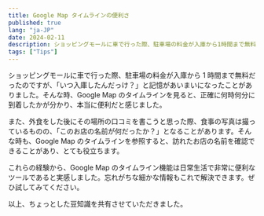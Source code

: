 ```yaml
---
title: Google Map タイムラインの便利さ
published: true
lang: "ja-JP"
date: 2024-02-11
description: ショッピングモールに車で行った際、駐車場の料金が入庫から1時間まで無料だったのですが、「いつ入庫したんだっけ？」と記憶があいまいになったことがありました。そんな時、Google Map のタイムラインを見ると、正確に何時何分に到着したかが分かり、本当に便利だと感じました。
tags: ["Tips"]
---
```


ショッピングモールに車で行った際、駐車場の料金が入庫から 1 時間まで無料だったのですが、「いつ入庫したんだっけ？」と記憶があいまいになったことがありました。そんな時、Google Map のタイムラインを見ると、正確に何時何分に到着したかが分かり、本当に便利だと感じました。

また、外食をした後にその場所の口コミを書こうと思った際、食事の写真は撮っているものの、「このお店の名前が何だったか？」となることがあります。そんな時も、Google Map のタイムラインを参照すると、訪れたお店の名前を確認できることがあり、とても役立ちます。

これらの経験から、Google Map のタイムライン機能は日常生活で非常に便利なツールであると実感しました。忘れがちな細かな情報もこれで解決できます。ぜひ試してみてください。

以上、ちょっとした豆知識を共有させていただきました。
